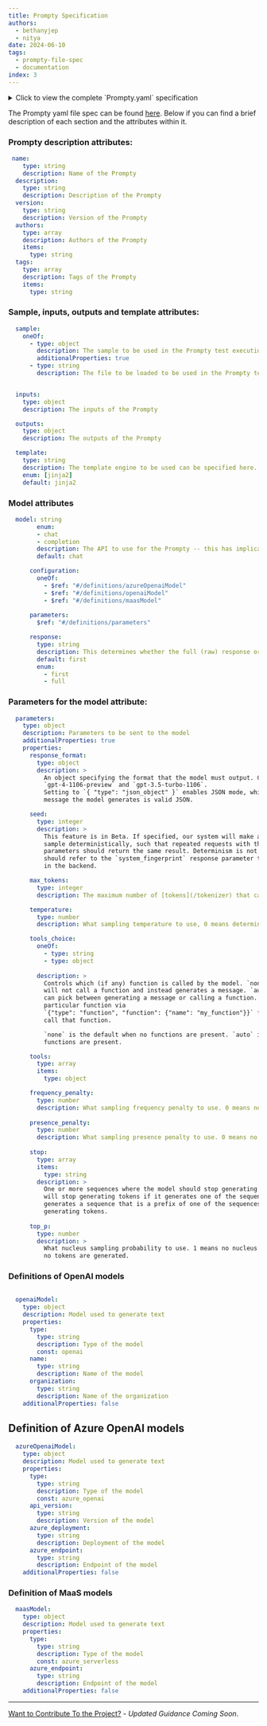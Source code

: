 ```yaml
---
title: Prompty Specification
authors:
  - bethanyjep
  - nitya
date: 2024-06-10
tags:
  - prompty-file-spec
  - documentation
index: 3
---
```


<details>
<summary> Click to view the complete `Prompty.yaml` specification </summary>

```yaml
# This schema represents the specification file for the prompty
# _frontmatter_, not the content section.

$schema: http://json-schema.org/draft-07/schema#  
$id: http://azureml/sdk-2-0/Prompty.yaml  
title: Prompty front matter schema specification  
description: A specification that describes how to provision a new prompty using definition frontmatter.

type: object 
properties:
  $schema:
    type: string
  # metadata section
  model:
    type: object
    additionalProperties: false
    properties:
      api:
        type: string
        enum: 
        - chat
        - completion
        description: The API to use for the prompty -- this has implications on how the template is processed and how the model is called.
        default: chat

      configuration:
        oneOf:
          - $ref: "#/definitions/azureOpenaiModel"
          - $ref: "#/definitions/openaiModel"
          - $ref: "#/definitions/maasModel"
  
      parameters:
        $ref: "#/definitions/parameters"

      response: 
        type: string
        description: This determines whether the full (raw) response or just the first response in the choice array is returned.
        default: first 
        enum:
          - first
          - full


  name:
    type: string
    description: Name of the prompty
  description:
    type: string
    description: Description of the prompty
  version:
    type: string
    description: Version of the prompty
  authors:
    type: array
    description: Authors of the prompty
    items:
      type: string
  tags:
    type: array
    description: Tags of the prompty
    items:
      type: string

  # not yet supported -- might add later
  # base:
  #   type: string
  #   description: The base prompty to use as a starting point

  sample: 
    oneOf:
      - type: object
        description: The sample to be used in the prompty test execution
        additionalProperties: true
      - type: string
        description: The file to be loaded to be used in the prompty test execution

  # the user can provide a single sample in a file or specify the data inline
  # sample:
  #   messages: 
  #     - role: user
  #       content: where is the nearest coffee shop?
  #     - role: system
  #       content: I'm sorry, I don't know that. Would you like me to look it up for you?
  # or point to a file
  # sample: "sample.json"
  # also the user can specify the data on the command line
  # pf flow test --flow p.prompty --input my_sample.json
  # if the user runs this command, the sample from the prompty will be used
  # pf flow test --flow p.prompty   
    
  inputs:
    type: object
    description: The inputs to the prompty

  outputs:
    type: object
    description: The outputs of the prompty

  # currently not supported -- might not be needed
  # init_signature:
  #   type: object
  #   description: The signature of the init function

  template:
    type: string
    description: The template engine to be used can be specified here. This is optional.
    enum: [jinja2]
    default: jinja2



additionalProperties: false

definitions:
  # vanilla openai models
  openaiModel:
    type: object
    description: Model used to generate text
    properties:
      type:
        type: string
        description: Type of the model
        const: openai
      name:
        type: string
        description: Name of the model
      organization:
        type: string
        description: Name of the organization
    additionalProperties: false

  # azure openai models
  azureOpenaiModel:
    type: object
    description: Model used to generate text
    properties:
      type:
        type: string
        description: Type of the model
        const: azure_openai
      api_version:
        type: string
        description: Version of the model
      azure_deployment:
        type: string
        description: Deployment of the model
      azure_endpoint:
        type: string
        description: Endpoint of the model
    additionalProperties: false

  # for maas models
  maasModel:
    type: object
    description: Model used to generate text
    properties:
      type:
        type: string
        description: Type of the model
        const: azure_serverless
      azure_endpoint:
        type: string
        description: Endpoint of the model
    additionalProperties: false

  # parameters for the model -- for now these are not per model but the same for all models
  parameters:
    type: object
    description: Parameters to be sent to the model 
    additionalProperties: true
    properties: 
      response_format: 
        type: object
        description: >
          An object specifying the format that the model must output. Compatible with
          `gpt-4-1106-preview` and `gpt-3.5-turbo-1106`.
          Setting to `{ "type": "json_object" }` enables JSON mode, which guarantees the
          message the model generates is valid JSON.

      seed:
        type: integer
        description: > 
          This feature is in Beta. If specified, our system will make a best effort to
          sample deterministically, such that repeated requests with the same `seed` and
          parameters should return the same result. Determinism is not guaranteed, and you
          should refer to the `system_fingerprint` response parameter to monitor changes
          in the backend.

      max_tokens:
        type: integer
        description: The maximum number of [tokens](/tokenizer) that can be generated in the chat completion.

      temperature:
        type: number
        description: What sampling temperature to use, 0 means deterministic.

      tools_choice:
        oneOf:
          - type: string
          - type: object
        
        description: > 
          Controls which (if any) function is called by the model. `none` means the model
          will not call a function and instead generates a message. `auto` means the model
          can pick between generating a message or calling a function. Specifying a
          particular function via
          `{"type": "function", "function": {"name": "my_function"}}` forces the model to
          call that function.

          `none` is the default when no functions are present. `auto` is the default if
          functions are present.

      tools:
        type: array
        items:
          type: object

      frequency_penalty:
        type: number
        description: What sampling frequency penalty to use. 0 means no penalty.
      
      presence_penalty:
        type: number
        description: What sampling presence penalty to use. 0 means no penalty.
      
      stop:
        type: array
        items:
          type: string
        description: > 
          One or more sequences where the model should stop generating tokens. The model
          will stop generating tokens if it generates one of the sequences. If the model
          generates a sequence that is a prefix of one of the sequences, it will continue
          generating tokens.
      
      top_p:
        type: number
        description: > 
          What nucleus sampling probability to use. 1 means no nucleus sampling. 0 means
          no tokens are generated.

```

</details>


The Prompty yaml file spec can be found [here](https://github.com/microsoft/prompty/blob/main/Prompty.yaml). Below if you can find a brief description of each section and the attributes within it.

### Prompty description attributes:
```yaml
 name:
    type: string
    description: Name of the Prompty
  description:
    type: string
    description: Description of the Prompty
  version:
    type: string
    description: Version of the Prompty
  authors:
    type: array
    description: Authors of the Prompty
    items:
      type: string
  tags:
    type: array
    description: Tags of the Prompty
    items:
      type: string
```
### Sample, inputs, outputs and template attributes:
```yaml
  sample: 
    oneOf:
      - type: object
        description: The sample to be used in the Prompty test execution
        additionalProperties: true
      - type: string
        description: The file to be loaded to be used in the Prompty test execution


  inputs:
    type: object
    description: The inputs of the Prompty

  outputs:
    type: object
    description: The outputs of the Prompty

  template:
    type: string
    description: The template engine to be used can be specified here. This is optional.
    enum: [jinja2]
    default: jinja2

```
### Model attributes

```yaml
  model: string
        enum: 
        - chat
        - completion
        description: The API to use for the Prompty -- this has implications on how the template is processed and how the model is called.
        default: chat

      configuration:
        oneOf:
          - $ref: "#/definitions/azureOpenaiModel"
          - $ref: "#/definitions/openaiModel"
          - $ref: "#/definitions/maasModel"
  
      parameters:
        $ref: "#/definitions/parameters"

      response: 
        type: string
        description: This determines whether the full (raw) response or just the first response in the choice array is returned.
        default: first 
        enum:
          - first
          - full

```
###  Parameters for the model attribute:
```yaml
  parameters:
    type: object
    description: Parameters to be sent to the model 
    additionalProperties: true
    properties: 
      response_format: 
        type: object
        description: >
          An object specifying the format that the model must output. Compatible with
          `gpt-4-1106-preview` and `gpt-3.5-turbo-1106`.
          Setting to `{ "type": "json_object" }` enables JSON mode, which guarantees the
          message the model generates is valid JSON.

      seed:
        type: integer
        description: > 
          This feature is in Beta. If specified, our system will make a best effort to
          sample deterministically, such that repeated requests with the same `seed` and
          parameters should return the same result. Determinism is not guaranteed, and you
          should refer to the `system_fingerprint` response parameter to monitor changes
          in the backend.

      max_tokens:
        type: integer
        description: The maximum number of [tokens](/tokenizer) that can be generated in the chat completion.

      temperature:
        type: number
        description: What sampling temperature to use, 0 means deterministic.

      tools_choice:
        oneOf:
          - type: string
          - type: object
        
        description: > 
          Controls which (if any) function is called by the model. `none` means the model
          will not call a function and instead generates a message. `auto` means the model
          can pick between generating a message or calling a function. Specifying a
          particular function via
          `{"type": "function", "function": {"name": "my_function"}}` forces the model to
          call that function.

          `none` is the default when no functions are present. `auto` is the default if
          functions are present.

      tools:
        type: array
        items:
          type: object

      frequency_penalty:
        type: number
        description: What sampling frequency penalty to use. 0 means no penalty.
      
      presence_penalty:
        type: number
        description: What sampling presence penalty to use. 0 means no penalty.
      
      stop:
        type: array
        items:
          type: string
        description: > 
          One or more sequences where the model should stop generating tokens. The model
          will stop generating tokens if it generates one of the sequences. If the model
          generates a sequence that is a prefix of one of the sequences, it will continue
          generating tokens.
      
      top_p:
        type: number
        description: > 
          What nucleus sampling probability to use. 1 means no nucleus sampling. 0 means
          no tokens are generated.
```
### Definitions of OpenAI models

```yaml

  openaiModel:
    type: object
    description: Model used to generate text
    properties:
      type:
        type: string
        description: Type of the model
        const: openai
      name:
        type: string
        description: Name of the model
      organization:
        type: string
        description: Name of the organization
    additionalProperties: false
```

## Definition of Azure OpenAI models

```yaml
  azureOpenaiModel:
    type: object
    description: Model used to generate text
    properties:
      type:
        type: string
        description: Type of the model
        const: azure_openai
      api_version:
        type: string
        description: Version of the model
      azure_deployment:
        type: string
        description: Deployment of the model
      azure_endpoint:
        type: string
        description: Endpoint of the model
    additionalProperties: false
```
### Definition of MaaS models

```yaml
  maasModel:
    type: object
    description: Model used to generate text
    properties:
      type:
        type: string
        description: Type of the model
        const: azure_serverless
      azure_endpoint:
        type: string
        description: Endpoint of the model
    additionalProperties: false
```

---
[Want to Contribute To the Project?](/docs/contributing/) - _Updated Guidance Coming Soon_.
